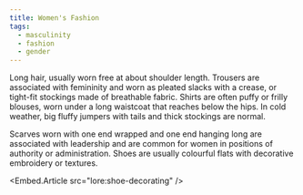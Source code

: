 ```yaml
---
title: Women's Fashion
tags:
  - masculinity
  - fashion
  - gender
---
```

Long hair, usually worn free at about shoulder length. Trousers are associated
with femininity and worn as pleated slacks with a crease, or tight-fit
stockings made of breathable fabric. Shirts are often puffy or frilly blouses,
worn under a long waistcoat that reaches below the hips. In cold weather, big
fluffy jumpers with tails and thick stockings are normal. 

Scarves worn with one end wrapped and one end hanging long are associated with
leadership and are common for women in positions of authority or
administration. Shoes are usually colourful flats with decorative embroidery or
textures.

<Embed.Article src="lore:shoe-decorating" />

